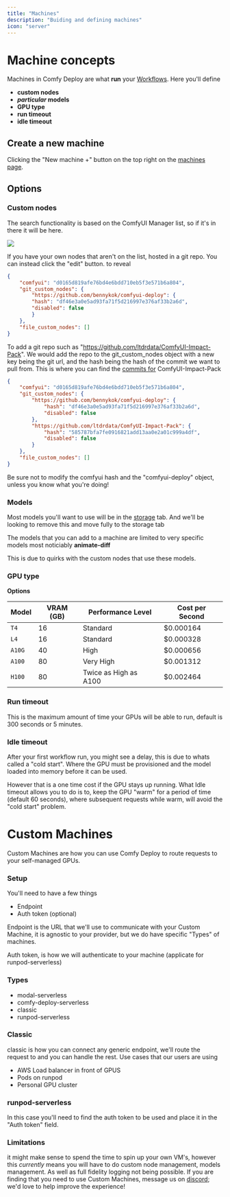 ```yaml
---
title: "Machines"
description: "Buiding and defining machines"
icon: "server"
---
```


# Machine concepts

Machines in Comfy Deploy are what **run** your [Workflows](workflows).
Here you'll define

- **custom nodes**
- **_particular_ models**
- **GPU type**
- **run timeout**
- **idle timeout**

## Create a new machine

Clicking the "New machine +" button on the top right on the [machines page](https://comfydeploy.com/machines).

## Options

### Custom nodes

The search functionality is based on the ComfyUI Manager list, so if it's in there it will be here.

<Image
  className="max-w-xl"
  src="https://pub-dc1367a5c1274d5fab74470cc70817e2.r2.dev/custom-node.webp"
/>

If you have your own nodes that aren't on the list, hosted in a git repo. You can instead click the "edit" button.
to reveal

```json
{
    "comfyui": "d0165d819afe76bd4e6bdd710eb5f3e571b6a804",
    "git_custom_nodes": {
        "https://github.com/bennykok/comfyui-deploy": {
        "hash": "df46e3a0e5ad93fa71f5d216997e376af33b2a6d",
        "disabled": false
        }
    },
    "file_custom_nodes": []
}
```

To add a git repo such as "https://github.com/ltdrdata/ComfyUI-Impact-Pack". We would add the repo to the git_custom_nodes object
with a new key being the git url, and the hash being the hash of the commit we want to pull from. This is where you can find the [commits for](https://github.com/ltdrdata/ComfyUI-Impact-Pack/commits/Main/)
ComfyUI-Impact-Pack

```json
{
    "comfyui": "d0165d819afe76bd4e6bdd710eb5f3e571b6a804",
    "git_custom_nodes": {
        "https://github.com/bennykok/comfyui-deploy": {
            "hash": "df46e3a0e5ad93fa71f5d216997e376af33b2a6d",
            "disabled": false
        },
        "https://github.com/ltdrdata/ComfyUI-Impact-Pack": {
            "hash": "585787bfa7fe0916821add13aa0e2a01c999a4df",
            "disabled": false
        }
    },
    "file_custom_nodes": []
}
```

Be sure not to modify the comfyui hash and the "comfyui-deploy" object, unless you
know what you're doing!

### Models

Most models you'll want to use will be in the [storage](https://comfydeploy.com/storage) tab.
And we'll be looking to remove this and move fully to the storage tab

The models that you can add to a machine are limited to very specific models most noticiably **animate-diff**

This is due to quirks with the custom nodes that use these models.

### GPU type

**Options**

| Model | VRAM (GB) | Performance Level | Cost per Second |
|-------|-----------|-------------------|---------------|
| `T4`  | 16        | Standard          | $0.000164     |
| `L4`  | 16        | Standard          | $0.000328     |
| `A10G`| 40        | High              | $0.000656     |  
| `A100`| 80        | Very High         | $0.001312     |
| `H100`| 80        | Twice as High as A100 | $0.002464 |

### Run timeout

This is the maximum amount of time your GPUs will be able to run, default is 300 seconds or 5 minutes.

### Idle timeout

After your first workflow run, you might see a delay, this is due to whats called a "cold start". Where the GPU must be provisioned and the model loaded into memory before it can be used.

However that is a one time cost if the GPU stays up running. What Idle timeout allows you to do is to, keep the GPU "warm" for a period of time (default 60 seconds), where subsequent requests while warm, will avoid the "cold start" problem.

# Custom Machines

Custom Machines are how you can use Comfy Deploy to route requests to your self-managed GPUs.

### Setup

You'll need to have a few things

- Endpoint
- Auth token (optional)

Endpoint is the URL that we'll use to communicate with your Custom Machine, it is agnostic to your provider, but we do have
specific "Types" of machines.

Auth token, is how we will authenticate to your machine (applicate for runpod-serverless)

### Types

- modal-serverless
- comfy-deploy-serverless
- classic
- runpod-serverless

### Classic

classic is how you can connect any generic endpoint, we'll route the request to and you can handle the rest.
Use cases that our users are using

- AWS Load balancer in front of GPUS
- Pods on runpod
- Personal GPU cluster

### runpod-serverless

In this case you'll need to find the auth token to be used and place it in the "Auth token" field.

### Limitations

it might make sense to spend the time to spin up your own VM's, however this _currently_ means you will have to do custom node management, models management. As well as full fidelity logging not being possible.
If you are finding that you need to use Custom Machines, message us on [discord](https://discord.gg/7JmNEQUWP6); we'd love to help improve the experience!
